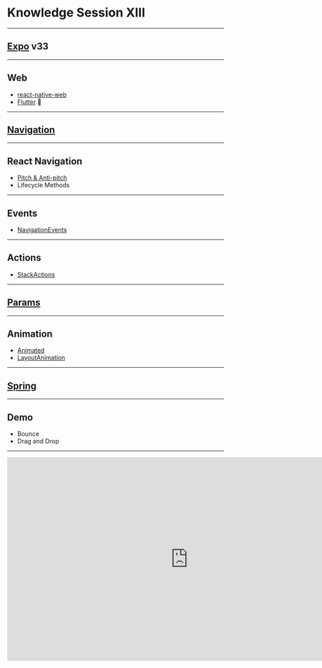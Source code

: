 
<Head>
    <title>Knowledge Session XIII 🤯</title>
</Head>

# Knowledge Session XIII

---

## [Expo](https://blog.expo.io/expo-sdk-v33-0-0-is-now-available-52d1c99dfe4c) v33

---

## Web

-   [react-native-web](https://github.com/expo/web-examples)
-   [Flutter](https://developers.googleblog.com/2019/05/Flutter-io19.html) 🙊

---

## [Navigation](https://developer.apple.com/design/human-interface-guidelines/ios/app-architecture/navigation/)

---

## React Navigation

-   [Pitch & Anti-pitch](https://reactnavigation.org/docs/en/pitch.html)
-   Lifecycle Methods

---

## Events

-   [NavigationEvents](https://reactnavigation.org/docs/en/navigation-events.html)

---

## Actions

-   [StackActions](https://reactnavigation.org/docs/en/stack-actions.html)

---

## [Params](https://reactnavigation.org/docs/en/params.html)

---

## Animation

-   [Animated](https://facebook.github.io/react-native/docs/0.59/animations#animated-api)
-   [LayoutAnimation](https://facebook.github.io/react-native/docs/0.59/animations#layoutanimation-api)

---

## [Spring](https://facebook.github.io/react-native/docs/animated#spring)

---

## Demo

-   Bounce
-   Drag and Drop

---

<iframe
    width="840"
    height="473"
    src="https://www.youtube.com/embed/"
    frameBorder="0"
    allow="accelerometer; autoplay; encrypted-media; gyroscope; picture-in-picture"
    allowFullScreen
/>

---

## Until Next Time 👋
